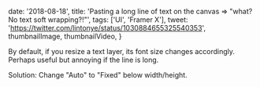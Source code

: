 

  date: '2018-08-18',
  title:
    'Pasting a long line of text on the canvas => "what? No text soft wrapping?!"',
  tags: ['UI', 'Framer X'],
  tweet: 'https://twitter.com/lintonye/status/1030884655325540353',
  thumbnailImage,
  thumbnailVideo,
}


By default, if you resize a text layer, its font size changes accordingly. Perhaps useful but annoying if the line is long.

Solution: Change "Auto" to "Fixed" below width/height.
